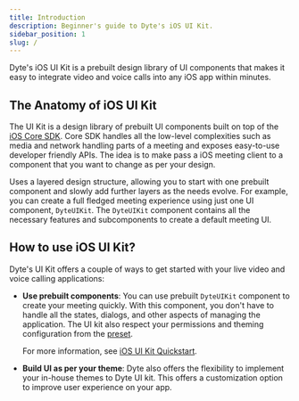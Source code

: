 ```yaml
---
title: Introduction
description: Beginner's guide to Dyte's iOS UI Kit.
sidebar_position: 1
slug: /
---
```


Dyte's iOS UI Kit is a prebuilt design library of UI components that makes it easy to integrate video and voice calls into any iOS app within minutes.

## The Anatomy of iOS UI Kit

The UI Kit is a design library of prebuilt UI components built on top of the [iOS Core SDK](/iOS-core). Core SDK handles all the low-level complexities such as media and network handling parts of a meeting and exposes easy-to-use developer friendly APIs. The idea is to make pass a iOS meeting client to a component that you want to change as per your design.

Uses a layered design structure, allowing you to start with one prebuilt component and slowly add further layers as the needs evolve. For example, you can create a full fledged meeting experience using just one UI component, `DyteUIKit`. The `DyteUIKit` component contains all the necessary features and subcomponents to create a default meeting UI.

## How to use iOS UI Kit?

Dyte's UI Kit offers a couple of ways to get started with your live video and voice calling applications:

- **Use prebuilt components**: You can use prebuilt `DyteUIKit` component to create your meeting quickly. With this component, you don't have to handle all the states, dialogs, and other aspects of managing the application. The UI kit also respect your permissions and theming configuration from the [preset](/guides/basics/basics1).

  For more information, see [iOS UI Kit Quickstart](/iOS/quickstart).

- **Build UI as per your theme**: Dyte also offers the flexibility to implement your in-house themes to Dyte UI kit. This offers a customization option to improve user experience on your app.
